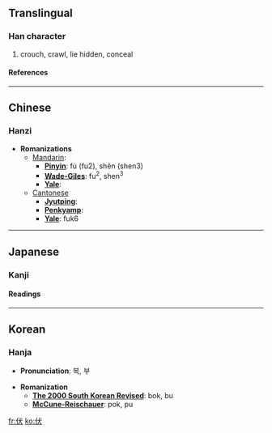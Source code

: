 ==Translingual==
===Han character===
{{Han char|rad=人|as=04|sn=6|four=2323<sub>4</sub>|canj=人戈大 (OIK)}}
# crouch, crawl, lie hidden, conceal
====References====
{{Han ref|kx=0095.230|dkj=00438|dj=0202.070|hdz=10119.040|uh=4F0F|ud=20239|bh=A5F1|bd=42481}}
----

==Chinese==
===Hanzi===


* '''Romanizations'''
** [[Mandarin]]:
*** '''[[Pinyin]]''': fú (fu2), shěn (shen3)
*** '''[[Wade-Giles]]''': fu<sup>2</sup>, shen<sup>3</sup>
*** '''[[Yale]]''': 
**[[Cantonese]]
***'''[[Jyutping]]''':
***'''[[Penkyamp]]''': 
***'''[[Yale]]''': fuk6


----
==Japanese==
===Kanji===


{{ja-kanji|grade=|rs=人04}}
====Readings====
{{ja-readings|on=[[ふく]] (fuku), [[ふう]] (fū), [[ぶく]] (buku)|kun=[[ふせる]] (fuseru), [[したがう]] (shitagau)}}


----
==Korean==
===Hanja===

* '''Pronunciation''': 복, 부

* '''Romanization'''
** '''[[The 2000 South Korean Revised Romanization|The 2000 South Korean Revised]]''': bok, bu
** '''[[McCune-Reischauer]]''': pok, pu


[[fr:伏]]
[[ko:伏]]